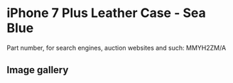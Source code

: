
# iPhone 7 Plus Leather Case - Sea Blue

Part number, for search engines, auction websites and such: MMYH2ZM/A

## Image gallery

<div style={{ width: '100%', maxWidth: '768px' }}>
<GalleryComponent
    images={[
      {
        original: "/everysource/MMYH2.webp",
        thumbnail: "/everypreview/MMYH2.webp",
      },
      {
        original: "/everysource/MMYH2_AV1_GOLD.webp",
        thumbnail: "/everypreview/MMYH2_AV1_GOLD.webp",
      },
      {
        original: "/everysource/MMYH2_AV1_JET_BLACK.webp",
        thumbnail: "/everypreview/MMYH2_AV1_JET_BLACK.webp",
      },
      {
        original: "/everysource/MMYH2_AV1_RED.webp",
        thumbnail: "/everypreview/MMYH2_AV1_RED.webp",
      },
      {
        original: "/everysource/MMYH2_AV1_SILVER.webp",
        thumbnail: "/everypreview/MMYH2_AV1_SILVER.webp",
      },
      {
        original: "/everysource/MMYH2_AV2.webp",
        thumbnail: "/everypreview/MMYH2_AV2.webp",
      }
    ]}
  />
</div>